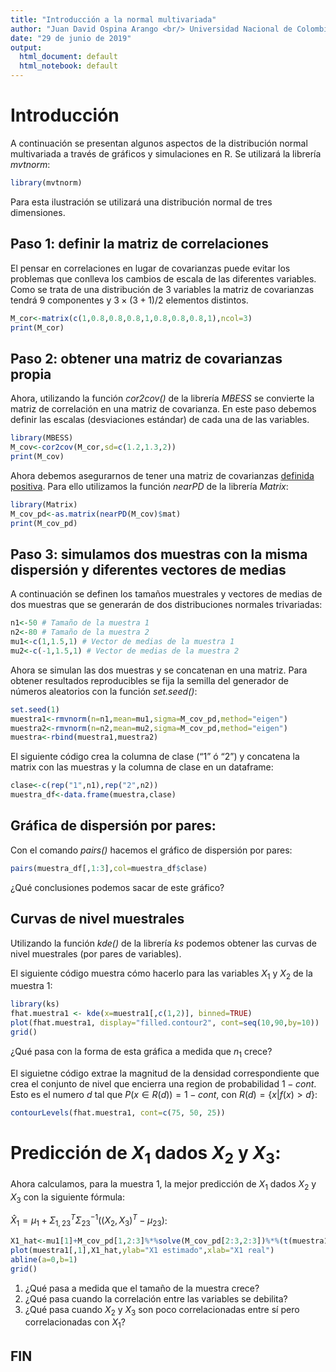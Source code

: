 ```yaml
---
title: "Introducción a la normal multivariada"
author: "Juan David Ospina Arango <br/> Universidad Nacional de Colombia - Sede Medellín <br/> Departamento de Ciencias de la Computación y de la Decisión <br/> Analítica Predictiva"
date: "29 de junio de 2019"
output:
  html_document: default
  html_notebook: default
---
```



# Introducción
A continuación se presentan algunos aspectos de la distribución normal multivariada a través de gráficos y simulaciones en R. Se utilizará la librería *mvtnorm*:

```r
library(mvtnorm)
```

Para esta ilustración se utilizará una distribución normal de tres dimensiones. 

## Paso 1: definir la matriz de correlaciones
El pensar en correlaciones en lugar de covarianzas puede evitar los problemas que conlleva los cambios de escala de las diferentes variables. Como se trata de una distribución de 3 variables la matriz de covarianzas tendrá 9 componentes y $3\times\left(3+1 \right)/2$ elementos distintos.

```r
M_cor<-matrix(c(1,0.8,0.8,0.8,1,0.8,0.8,0.8,1),ncol=3)
print(M_cor)
```

## Paso 2: obtener una matriz de covarianzas propia
Ahora, utilizando la función *cor2cov()* de la librería *MBESS* se convierte la matriz de correlación en una matriz de covarianza. En este paso debemos definir las escalas (desviaciones estándar) de cada una de las variables.

```r
library(MBESS)
M_cov<-cor2cov(M_cor,sd=c(1.2,1.3,2))
print(M_cov)
```

Ahora debemos asegurarnos de tener una matriz de covarianzas [definida positiva](https://en.wikipedia.org/wiki/Positive-definite_matrix). Para ello utilizamos la función *nearPD* de la librería *Matrix*:

```r
library(Matrix)
M_cov_pd<-as.matrix(nearPD(M_cov)$mat)
print(M_cov_pd)
```

## Paso 3: simulamos dos muestras con la misma dispersión y diferentes vectores de medias
A continuación se definen los tamaños muestrales y vectores de medias de dos muestras que se generarán de dos distribuciones normales trivariadas:

```r
n1<-50 # Tamaño de la muestra 1
n2<-80 # Tamaño de la muestra 2
mu1<-c(1,1.5,1) # Vector de medias de la muestra 1
mu2<-c(-1,1.5,1) # Vector de medias de la muestra 2
```

Ahora se simulan las dos muestras y se concatenan en una matriz. Para obtener resultados reproducibles se fija la semilla del generador de números aleatorios con la función *set.seed()*:

```r
set.seed(1)
muestra1<-rmvnorm(n=n1,mean=mu1,sigma=M_cov_pd,method="eigen")
muestra2<-rmvnorm(n=n2,mean=mu2,sigma=M_cov_pd,method="eigen")
muestra<-rbind(muestra1,muestra2)
```

El siguiente código crea la columna de clase ("1" ó "2") y concatena la matrix con las muestras y la columna de clase en un dataframe:
```r
clase<-c(rep("1",n1),rep("2",n2))
muestra_df<-data.frame(muestra,clase)
```

## Gráfica de dispersión por pares:
Con el comando *pairs()* hacemos el gráfico de dispersión por pares:

```r
pairs(muestra_df[,1:3],col=muestra_df$clase)
```

¿Qué conclusiones podemos sacar de este gráfico?


## Curvas de nivel muestrales
Utilizando la función *kde()* de la librería *ks* podemos obtener las curvas de nivel muestrales (por pares de variables).

El siguiente código muestra cómo hacerlo para las variables $X_1$ y $X_2$ de la muestra 1:

```r
library(ks)
fhat.muestra1 <- kde(x=muestra1[,c(1,2)], binned=TRUE)
plot(fhat.muestra1, display="filled.contour2", cont=seq(10,90,by=10))
grid()
```

¿Qué pasa con la forma de esta gráfica a medida que $n_1$ crece?



El siguietne código extrae la magnitud de la densidad correspondiente que crea el conjunto de nivel que encierra una region de probabilidad $1-cont$. Esto es el numero $d$ tal que $P\left( x \in R\left(d\right) \right)=1-cont$, con $R(d)=\{x|f(x)>d\}$:

```r
contourLevels(fhat.muestra1, cont=c(75, 50, 25))
```


# Predicción de $X_1$ dados $X_2$ y $X_3$:
Ahora calculamos, para la muestra 1, la mejor predicción de $X_1$ dados $X_2$ y $X_3$ con la siguiente fórmula:

$\hat{X}_1=\mu_1+\Sigma^{T}_{1,23}\Sigma^{-1}_{23}\left(\left(X_2,X_3 \right)^{T}-\mu_{23}\right)$:

```r
X1_hat<-mu1[1]+M_cov_pd[1,2:3]%*%solve(M_cov_pd[2:3,2:3])%*%(t(muestra1[,2:3])-mu1[2:3])
plot(muestra1[,1],X1_hat,ylab="X1 estimado",xlab="X1 real")
abline(a=0,b=1)
grid()
```

1. ¿Qué pasa a medida que el tamaño de la muestra crece? 
2. ¿Qué pasa cuando la correlación entre las variables se debilita? 
3. ¿Qué pasa cuando $X_2$ y $X_3$ son poco correlacionadas entre sí pero correlacionadas con $X_1$?


## FIN







